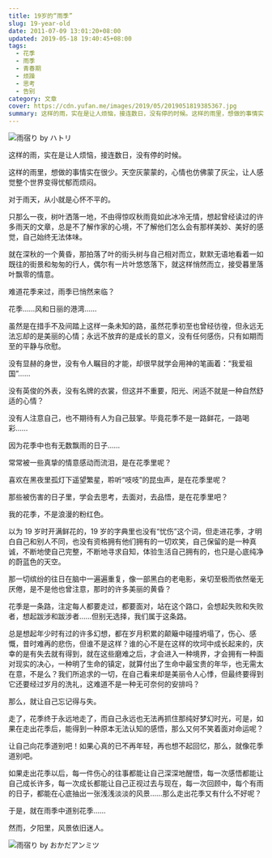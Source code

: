 ```yaml
---
title: 19岁的“雨季”
slug: 19-year-old
date: 2011-07-09 13:01:20+08:00
updated: 2019-05-18 19:40:45+08:00
tags:
  - 花季
  - 雨季
  - 青春期
  - 烦躁
  - 思考
  - 告别
category: 文章
cover: https://cdn.yufan.me/images/2019/05/2019051819385367.jpg
summary: 这样的雨，实在是让人烦恼，接连数日，没有停的时候。这样的雨里，想做的事情实在很少。天空灰蒙蒙的，心情也仿佛蒙了灰尘，让人感觉整个世界变得忧郁而烦闷。
---
```


![雨宿り by  ハトリ](https://cdn.yufan.me/images/2019/05/2019051819372187.jpg)

<MusicPlayer id={114852} premium={true} />

这样的雨，实在是让人烦恼，接连数日，没有停的时候。

这样的雨里，想做的事情实在很少。天空灰蒙蒙的，心情也仿佛蒙了灰尘，让人感觉整个世界变得忧郁而烦闷。

对于雨天，从小就是心怀不平的。

只那么一夜，树叶洒落一地，不由得惊叹秋雨竟如此冰冷无情，想起曾经读过的许多雨天的文章，总是不了解作家的心境，不了解他们怎么会有那样美妙、美好的感觉，自己始终无法体味。

就在深秋的一个黄昏，那拍落了叶的街头树与自己相对而立，默默无语地看着一如既往的街景和匆匆的行人，偶尔有一片叶悠悠落下，就这样悄然而立，接受暮里落叶飘零的情意。

难道花季来过，雨季已悄然来临？

花季……风和日丽的港湾……

虽然是在措手不及间踏上这样一条未知的路，虽然花季初至也曾经彷徨，但永远无法忘却的是美丽的心情；永远不放弃的是成长的意义，没有任何感伤，只有如期而至的平静与欣慰。

没有显赫的身世，没有令人瞩目的才能，却很早就学会用神的笔画着：“我爱祖国”……

没有英俊的外表，没有名牌的衣裳，但这并不重要，阳光、闲适不就是一种自然舒适的心情？

没有人注意自己，也不期待有人为自己鼓掌。毕竟花季不是一路鲜花，一路喝彩……

因为花季中也有无数飘雨的日子……

常常被一些真挚的情意感动而流泪，是在花季里呢？

喜欢在黑夜里孤灯下遥望繁星，聆听“吱吱”的昆虫声，是在花季里呢？

那些被伤害的日子里，学会去思考，去面对，去品悟，是在花季里吧？

我的花季，不是浪漫的粉红色。

以为 19 岁时开满鲜花的，19 岁的字典里也没有“忧伤”这个词，但走进花季，才明白自己和别人不同，也没有资格拥有他们拥有的一切欢笑，自己保留的是一种真诚，不断地使自己完整，不断地寻求自知，体验生活自己拥有的，也只是心底纯净的蔚蓝色的天空。

那一切缤纷的往日在脑中一遍遍重复，像一部黑白的老电影，亲切至极而依然毫无厌倦，是不是他也曾注意，那时的许多美丽的黄昏？

花季是一条路，注定每人都要走过，都要面对，站在这个路口，会想起失败和失败者，想起跋涉和跋涉者……但别无选择，我们属于这条路。

总是想起年少时有过的许多幻想，都在岁月积累的颠簸中碰撞坍塌了，伤心、感慨，昔时难再的悲伤，但谁不是这样？谁的心不是在这样的坎坷中成长起来的，庆幸的是有失去就有得到，就在这些磨难之后，才会进入一种境界，才会拥有一种面对现实的决心，一种明了生命的镇定，就算付出了生命中最宝贵的年华，也无需太在意，不是么？我们所追求的一切，在自己看来却是美丽令人心悸，但最终要得到它还要经过岁月的洗礼，这难道不是一种无可奈何的安排吗？

那么，就让自己忘记得与失。

走了，花季终于永远地走了，而自己永远也无法再抓住那纯好梦幻时光，可是，如果在走出花季后，能得到一种原本无法认知的感悟，那么又何不笑着面对命运呢？

让自己向花季道别吧！如果心真的已不再年轻，再也想不起回忆，那么，就像花季道别吧。

如果走出花季以后，每一件伤心的往事都能让自己深深地醒悟，每一次感悟都能让自己成长许多，每一次成长都能让自己正视过去与现在，每一次回顾中，每个有雨的日子，都能在心底抽出一张浅浅淡淡的风景……那么走出花季又有什么不好呢？

于是，就在雨季中道别花季……

然而，夕阳里，风景依旧迷人。

![雨宿り by  おかだアンミツ](https://cdn.yufan.me/images/2019/05/2019051819371735.jpg)

